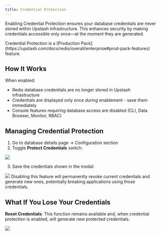 ```yaml
---
title: Credential Protection
---
```


Enabling Credential Protection ensures your database credentials are never stored within Upstash infrastructure. This enhances security by making credentials accessible only once—at the moment they are generated.

<Note>
  Credential Protection is a [Production
  Pack](https://upstash.com/docs/redis/overall/enterprise#prod-pack-features)
  feature.
</Note>

## How It Works

When enabled:

- Redis database credentials are no longer stored in Upstash infrastructure
- Credentials are displayed only once during enablement - save them immediately
- Console features requiring database access are disabled (CLI, Data Browser, Monitor, RBAC)

## Managing Credential Protection

1. Go to database details page → Configuration section
2. Toggle **Protect Credentials** switch:

<Frame>
  <img src="/img/credential-protection/activate-protect-credentials.png" />
</Frame>

3. Save the credentials shown in the modal:

<Frame>
  <img src="/img/credential-protection/save-credentials.png" />
</Frame>

<Warning>
  Disabling this feature will permanently revoke current credentials and
  generate new ones, potentially breaking applications using those credentials.
</Warning>

## What If You Lose Your Credentials

**Reset Credentials**: This function remains available and, when credential protection is enabled, will generate new protected credentials.

<Frame>
  <img src="/img/credential-protection/reset-credentials.png" />
</Frame>
